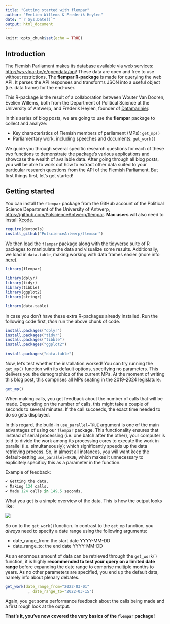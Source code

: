 ```yaml
---
title: "Getting started with flempar"
author: "Evelien Willems & Frederik Heylen"
date: "`r Sys.Date()`"
output: html_document
---
```


```r
knitr::opts_chunk$set(echo = TRUE)
```

## Introduction

The Flemish Parliament makes its database available via web services: <http://ws.vlpar.be/e/opendata/api>! These data are open and free to use without restrictions. The **flempar R-package** is made for querying the web API. It parses the API responses and transforms JSON into a useful object (i.e. data frame) for the end-user.

This R-package is the result of a collaboration between Wouter Van Dooren, Evelien Willems, both from the Department of Political Science at the University of Antwerp, and Frederik Heylen, founder of [Datamarinier](https://datamarinier.be/).

In this series of blog posts, we are going to use the **flempar** package to collect and analyze:

* Key characteristics of Flemish members of parliament (MPs): `get_mp()`
* Parliamentary work, including speeches and documents: `get_work()`

We guide you through several specific research questions for each of these two functions to demonstrate the package's various applications and showcase the wealth of available data. After going through all blog posts, you will be able to work out how to extract other data suited to your particular research questions from the API of the Flemish Parliament. But first things first, let's get started!

## Getting started

You can install the `flempar` package from the GitHub account of the Political Science Department of the University of Antwerp, <https://github.com/PolscienceAntwerp/flempar>. **Mac users** will also need to install [Xcode](https://apps.apple.com/be/app/xcode/id497799835?mt=12). 

```r
require(devtools) 
install_github("PolscienceAntwerp/flempar") 
```

We then load the `flempar` package along with the [tidyverse](https://www.tidyverse.org/packages/) suite of R packages to manipulate the data and visualize some results. Additionally, we load in `data.table`, making working with data frames easier (more info [here](https://cran.r-project.org/web/packages/data.table/vignettes/datatable-intro.html)). 

```r
library(flempar)

library(dplyr) 
library(tidyr) 
library(tibble) 
library(ggplot2) 
library(stringr)

library(data.table)
```

In case you don't have these extra R-packages already installed. Run the following code first, *then* run the above chunk of code.

```r
install.packages("dplyr") 
install.packages("tidyr") 
install.packages("tibble") 
install.packages("ggplot2") 

install.packages("data.table")
```

Now, let's test whether the installation worked! You can try running the `get_mp()` function with its default options, specifying no parameters. This delivers you the demographics of the current MPs. At the moment of writing this blog post, this comprises all MPs seating in the 2019-2024 legislature.

```r
get_mp()
```

When making calls, you get feedback about the number of calls that will be made. Depending on the number of calls, this might take a couple of seconds to several minutes. If the call succeeds, the exact time needed to do so gets displayed.

In this regard, the build-in `use_parallel=TRUE` argument is one of the main advantages of using our `flempar` package. This functionality ensures that instead of serial processing (i.e. one batch after the other), your computer is told to divide the work among its processing cores to execute the work in parallel (i.e. simultaneously); which significantly speeds up the data retrieving process. So, in almost all instances, you will want keep the default-setting `use_parallel=TRUE`, which makes it unnecessary to explicitely specificy this as a parameter in the function.

Example of feedback:

```r
✔ Getting the data.
✔ Making 124 calls.
✔ Made 124 calls in 149.5 seconds.  
```

What you get is a simple overview of the data. This is how the output looks like:

![](Markdown images/DefaultOutput_get_mp.png) 

So on to the `get_work()`function. In contrast to the `get_mp` function, you *always* need to specify a date range using the following arguments:

* date_range_from: the start date YYYY-MM-DD
* date_range_to: the end date YYYY-MM-DD

As an enormous amount of data can be retrieved through the `get_work()` function, it is highly **recommended to test your query on a limited date range** before expanding the date range to comprise multiple months to years. As no other parameters are specified, you end up the default data, namely info about plenary debates. 

```r
get_work(date_range_from="2022-03-01"
          , date_range_to="2022-03-15")
```
Again, you get some performance feedback about the calls being made and a first rough look at the output.

**That's it, you've now covered the very basics of the `flempar` package!**

$~~~~~~~~~~~$
$~~~~~~~~~~~$
$~~~~~~~~~~~$



